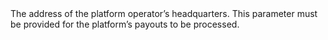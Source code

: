   

  

  

  

  

  

  
<ParamField body="HeadquartersAddress" type="object">     
The address of the platform operator’s headquarters. This parameter must be provided for the platform’s payouts to be processed.   

<Expandable title="properties"><AddressLine4 />  
<AddressLine5 />  
<City3 />  
<Region2 />  
<PostalCode2 />  
<Country7 />  
  

</Expandable> 
</ParamField>